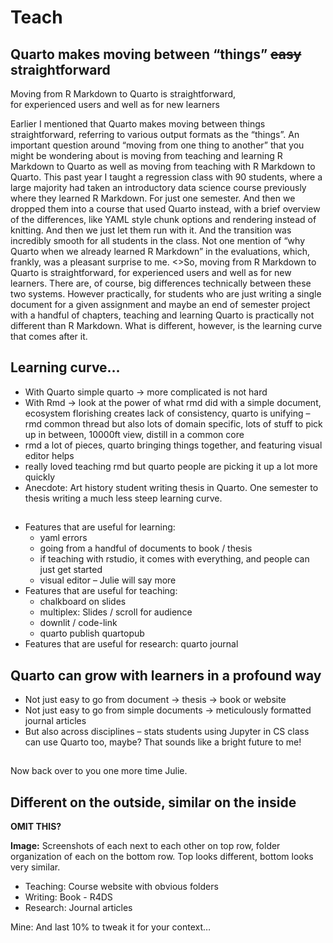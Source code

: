 # Teach {.title-middle-ice background-image="images/horst_quarto_penguins_teach.png"}

## Quarto makes moving between "things" ~~easy~~ straightforward {.takeaway .center}

::: {.fragment .fade-up .large}
Moving from R Markdown to Quarto is straightforward,<br> for experienced users and well as for new learners
:::

::: notes
Earlier I mentioned that Quarto makes moving between things straightforward, referring to various output formats as the "things".
An important question around "moving from one thing to another" that you might be wondering about is moving from teaching and learning R Markdown to Quarto as well as moving from teaching with R Markdown to Quarto.
This past year I taught a regression class with 90 students, where a large majority had taken an introductory data science course previously where they learned R Markdown. For just one semester. And then we dropped them into a course that used Quarto instead, with a brief overview of the differences, like YAML style chunk options and rendering instead of knitting. And then we just let them run with it. And the transition was incredibly smooth for all students in the class. Not one mention of "why Quarto when we already learned R Markdown" in the evaluations, which, frankly, was a pleasant surprise to me.
<>So, moving from R Markdown to Quarto is straightforward, for experienced users and well as for new learners.
There are, of course, big differences technically between these two systems. However practically, for students who are just writing a single document for a given assignment and maybe an end of semester project with a handful of chapters, teaching and learning Quarto is practically not different than R Markdown.
What is different, however, is the learning curve that comes after it.
:::

## Learning curve...

- With Quarto simple quarto -> more complicated is not hard
- With Rmd -> look at the power of what rmd did with a simple document, ecosystem florishing creates lack of consistency, quarto is unifying -- rmd common thread but also lots of domain specific, lots of stuff to pick up in between, 10000ft view, distill in a common core
- rmd a lot of pieces, quarto bringing things together, and featuring visual editor helps
- really loved teaching rmd but quarto people are picking it up a lot more quickly
-  Anecdote: Art history student writing thesis in Quarto. One semester to thesis writing a much less steep learning curve.

##  {#demo-3 .centered data-menu-title="Demo 3" background-color="#000000"}

::: demo
- Features that are useful for learning:
  - yaml errors
  - going from a handful of documents to book / thesis
  - if teaching with rstudio, it comes with everything, and people can just get started
  - visual editor -- Julie will say more
- Features that are useful for teaching:
  - chalkboard on slides
  - multiplex: Slides / scroll for audience
  - downlit / code-link
  - quarto publish quartopub
- Features that are useful for research: quarto journal
:::

## Quarto can grow with learners in a profound way {.takeaway .center}

- Not just easy to go from document -> thesis -> book or website
- Not just easy to go from simple documents -> meticulously formatted journal articles
- But also across disciplines -- stats students using Jupyter in CS class can use Quarto too, maybe? That sounds like a bright future to me!

## {#pass-to-teach background-image="images/horst_quarto_meteor.png"}

::: notes
Now back over to you one more time Julie.
:::

## Different on the outside, similar on the inside

**OMIT THIS?**

::: illustration
**Image:** Screenshots of each next to each other on top row, folder organization of each on the bottom row. Top looks different, bottom looks very similar.

-   Teaching: Course website with obvious folders
-   Writing: Book - R4DS
-   Research: Journal articles
:::

::: notes
Mine: And last 10% to tweak it for your context...
:::


